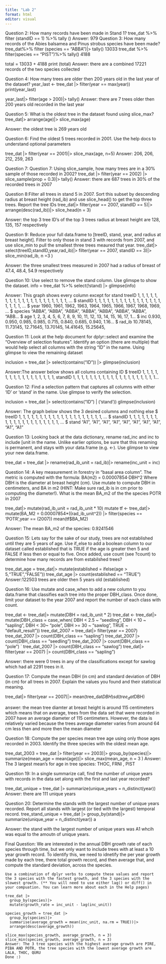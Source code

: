 ```yaml
---
title: "Lab 2"
format: html
editor: visual
---
```


Question 2: How many records have been made in Stand 1? tree_dat %\>% filter (standID == 1) %\>% tally () Answer: 979 Question 3: How many records of the Abies balsamea and Pinus strobus species have been made? tree_dat%\>% filter (species == "ABBA")\|\> tally() 13033 tree_dat %\>% filter(species == "PIST")%\>% tally() 4188

total = 13033 + 4188 print (total) Answer: there are a combined 17221 records of the two species collected

Question 4: How many trees are older then 200 years old in the last year of the dataset? year_last \<- tree_dat \|\> filter(year == max(year)) print(year_last)

year_last\|\> filter(age \> 200)\|\> tally() Answer: there are 7 trees older then 200 years old recorded in the last year

Question 5: What is the oldest tree in the dataset found using slice_max? tree_dat\|\> arrange(age)\|\> slice_max(age)

Answer: the oldest tree is 269 years old

Question 6: Find the oldest 5 trees recorded in 2001. Use the help docs to understand optional parameters

tree_dat \|\> filter(year == 2001)\|\> slice_max(age, n=5) Answer: 206, 206, 212, 259, 263

Question 7: Question 7: Using slice_sample, how many trees are in a 30% sample of those recorded in 2002? tree_dat \|\> filter(year == 2002) \|\> slice_sample(prop = 0.3)\|\> tally() Answer: there are 687 trees in 30% of the recorded trees in 2007

Question 8:Filter all trees in stand 5 in 2007. Sort this subset by descending radius at breast height (rad_ib) and use slice_head() to get the top three trees. Report the tree IDs tree_dat\|\> filter(year == 2007, standID == 5)\|\> arrange(desc(rad_ib))\|\> slice_head(n = 3)

Answer: the top 3 tree ID's of the top 3 trees radius at breast height are 128, 135, 157 respectively

Question 9: Reduce your full data.frame to \[treeID, stand, year, and radius at breast height\]. Filter to only those in stand 3 with records from 2007, and use slice_min to pull the smallest three trees meaured that year. tree_dat\|\> select(treeID,standID,year,rad_ib)\|\> filter(year == 2007, standID == 3)\|\> slice_min(rad_ib, n =3 )

Answer: the three smallest trees measured in 2007 had a radius of breast of 47.4, 48.4, 54.9 respectively

Question 10: Use select to remove the stand column. Use glimspe to show the dataset. info = tree_dat %\>% select(!stand) \|\> glimpse(info)

Answer: This graph shows every column except for stand treeID <dbl> 1, 1, 1, 1, 1, 1, 1, 1, 1, 1, 1, 1, 1, 1, 1, 1, 1, 1, 1, 1, … \$ standID <dbl> 1, 1, 1, 1, 1, 1, 1, 1, 1, 1, 1, 1, 1, 1, 1, 1, 1, 1, 1, 1, … \$ year <dbl> 1960, 1961, 1962, 1963, 1964, 1965, 1966, 1967, 1968, 1969, … \$ species <chr> "ABBA", "ABBA", "ABBA", "ABBA", "ABBA", "ABBA", "ABBA", "ABB… \$ age <dbl> 1, 2, 3, 4, 5, 6, 7, 8, 9, 10, 11, 12, 13, 14, 15, 16, 17, 1… \$ inc <dbl> 0.930, 0.950, 0.985, 0.985, 0.715, 0.840, 0.685, 0.940, 1.16… \$ rad_ib <dbl> 10.78145, 11.73145, 12.71645, 13.70145, 14.41645, 15.25645,

Question 11: Look at the help document for dplyr::select and examine the “Overview of selection features”. Identify an option (there are multiple) that would help select all columns with the string “ID” in the name. Using glimpse to view the remaining dataset

inclusion = tree_dat \|\> select(contains("ID")) \|\> glimpse(inclusion)

Answer:The answer below shows all colums containing ID \$ treeID <dbl> 1, 1, 1, 1, 1, 1, 1, 1, 1, 1, 1, 1, 1, 1, 1, 1, standID <dbl> 1, 1, 1, 1, 1, 1, 1, 1, 1, 1, 1, 1, 1, 1, 1, 1, 1, 1, 1, 1...

Question 12: Find a selection pattern that captures all columns with either ‘ID’ or ‘stand’ in the name. Use glimpse to verify the selection.

inclusion = tree_dat \|\> select(contains("ID") \| ('stand')) glimpse(inclusion)

Answer: The graph below shows the 3 desired columns and nothing else \$ treeID <dbl> 1, 1, 1, 1, 1, 1, 1, 1, 1, 1, 1, 1, 1, 1, 1, 1, 1, 1, 1, 1, … \$ standID <dbl> 1, 1, 1, 1, 1, 1, 1, 1, 1, 1, 1, 1, 1, 1, 1, 1, 1, 1, 1, 1, … \$ stand <chr> "A1", "A1", "A1", "A1", "A1", "A1", "A1", "A1", "A1", "A1"

Question 13: Looking back at the data dictionary, rename rad_inc and inc to include \[unit in the name. Unlike earlier options, be sure that this renaming is permanent, and stays with your data.frame (e.g. \<-). Use glimpse to view your new data.frame.

tree_dat = tree_dat \|\> rename(rad_ib_unit = rad_ib)\|\> rename(inc_unit = inc)

Question 14: A key measurement in forestry in “basal area column”. The metric is computed with the formula: BA(m2) = 0.00007854⋅DBH\^2 Where DBH is the diameter at breast height (cm). Use mutate to compute DBH in centimeters, and BA in m2 (HINT: Make sure rad_ib is in cm prior to computing the diameter!). What is the mean BA_m2 of the the species POTR in 2007

tree_dat\|\> mutate(rad_ib_unit = rad_ib_unit \* 10) mutate tf \<- tree_dat\|\> mutate(BA_M2 = 0.00007854\*((rad_ib_unit\^2)) \|\> filter(species == 'POTR',year == (2007)) mean(tf\$BA_M2)

Answer: The mean BA_m2 of the species: 0.9241546

Question 15: Lets say for the sake of our study, trees are not established until they are 5 years of age. Use if_else to add a boolean column to our dataset called established that is TRUE if the age is greater then 5 and FALSE if less then or equal to five. Once added, use count (see ?count) to determine how many records are from estabilshed trees?

tree_dat_age = tree_dat\|\> mutate(established = ifelse(age \> 5,"TRUE","FALSE")) tree_dat_age \|\> count(established == "TRUE") Answer:122503 trees are older then 5 years old (established)

Question 16: Use mutate and case_when to add a new column to you data.frame that classifies each tree into the proper DBH_class. Once done, limit your dataset to the year 2007 and report the number of each class with count.

tree_dat \<- tree_dat\|\> mutate(DBH = rad_ib_unit \* 2) tree_dat \<- tree_dat\|\> mutate(DBH_class = case_when( DBH \< 2.5 \~ "seedling", DBH \< 10 \~ "sapling", DBH \< 30\~ "pole", DBH \>= 30 \~ "sawlog", TRUE \~ "default_result")) tree_dat_2007 = tree_dat\|\> filter(year == 2007) tree_dat_2007 \|\> count(DBH_class == "sapling") tree_dat_2007 \|\> count(DBH_class == "seedling") tree_dat_2007 \|\> count(DBH_class == "pole") \` tree_dat_2007 \|\> count(DBH_class == "sawlog") tree_dat\|\> filter(year == 2007) \|\> count(DBH_class == "sapling")

Answer: there were 0 trees in any of the classifications except for sawlog which had all 2291 trees in it.

Question 17: Compute the mean DBH (in cm) and standard deviation of DBH (in cm) for all trees in 2007. Explain the values you found and their statistical meaning.

tree_dat\|\> filter(year == 2007)\|\> mean(tree_dat$DBH)
  sd(tree_dat$DBH)

answer: the mean tree diamter at breast height is around 115 centimeters which means that on average, trees from the data set that were recorded in 2007 have an average diameter of 115 centimeters. However, the data is relatively varied because the trees average diameter varies from around 64 cm less then and more then the mean diameter

Question 18: Compute the per species mean tree age using only those ages recorded in 2003. Identify the three species with the oldest mean age.

tree_dat_2003 = tree_dat \|\> filter(year == 2003)\|\> group_by(species)\|\> summarize(mean_age = mean(age))\|\> slice_max(mean_age, n = 3 ) Answer: The 3 largest mean's for age in tree species: THOC, FRNI , PIST

Question 19: In a single summarize call, find the number of unique years with records in the data set along with the first and last year recorded?

tree_dat_unique = tree_dat \|\> summarize(unique_years = n_distinct(year)) Answer: there are 111 unique years

Question 20: Determine the stands with the largest number of unique years recorded. Report all stands with largest (or tied with the largest) temporal record. tree_stand_unique = tree_dat \|\> group_by(stand)\|\> summarize(unique_year = n_distinct(year)) a

Answer: the stand with the largest number of unique years was A1 whcih was equal to the amoutn of unique years.

Final Question: We are interested in the annual DBH growth rate of each species through time, but we only want to include trees with at least a 10 year growth record. To identify this, we need to idnetify the per year growth made by each tree, there total growth record, and then average that, and compute the standard deviation, across the species.

```         
Use a combination of dplyr verbs to compute these values and report the 3 species with the fastest growth, and the 3 species with the slowest growth. (** You will need to use either lag() or diff() in your compuation. You can learn more about each in the Help pages)

tree_dat |>
  group_by(species)|>
  mutate(growth_rate = inc_unit - lag(inc_unit))

species_growth = tree_dat |>
  group_by(species)|>
  summarise(average_growth = mean(inc_unit, na.rm = TRUE))|>
  arrange(desc(average_growth))
  
slice_max(species_growth, average_growth, n = 3)
slice_min(species_growth, average_growth, n = 3)
Answer: The 3 tree species with the highest average growth are PIRE, PIBA AND POTR, the tree species with the lowest average growth are LALA, THOC, QURU 
Done :) 
```
